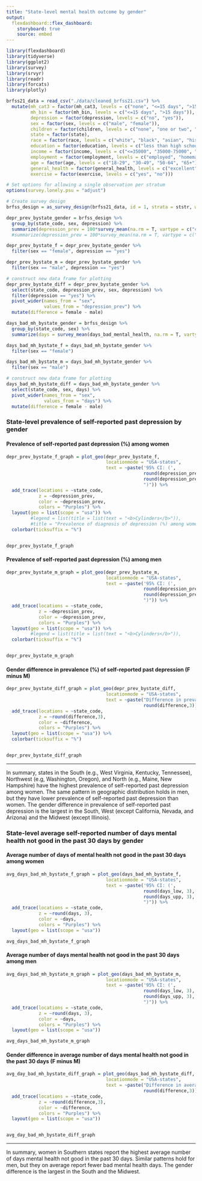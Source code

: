 ```yaml
---
title: "State-level mental health outcome by gender"
output: 
  flexdashboard::flex_dashboard:
    storyboard: true
    source: embed
---
```


```r
library(flexdashboard)
library(tidyverse)
library(ggplot2)
library(survey)
library(srvyr)
library(readr)
library(forcats)
library(plotly)
```

```r
brfss21_data = read_csv("./data/cleaned_brfss21.csv") %>%
  mutate(mh_cat3 = factor(mh_cat3, levels = c("none", "<=15 days", ">15 days")),
         mh_bin = factor(mh_bin, levels = c("<=15 days", ">15 days")),
         depression = factor(depression, levels = c("no", "yes")),
         sex = factor(sex, levels = c("male", "female")),
         children = factor(children, levels = c("none", "one or two", "three or more")),
         state = factor(state),
         race = factor(race, levels = c("white", "black", "asian", "hispanic", "other")),
         education = factor(education, levels = c("less than high school", "high school or some college", "bachelors or higher")),
         income = factor(income, levels = c("<=35000", "35000-75000", ">75000")),
         employment = factor(employment, levels = c("employed", "homemaker/student/retired", "unemployed")),
         age = factor(age, levels = c("18-29", "30-49", "50-64", "65+")),
         general_health = factor(general_health, levels = c("excellent", "very good/good", "fair/poor")),
         exercise = factor(exercise, levels = c("yes", "no")))
```

```r
# Set options for allowing a single observation per stratum 
options(survey.lonely.psu = "adjust")

# Create survey design 
brfss_design = as_survey_design(brfss21_data, id = 1, strata = ststr, weight = llcpwt)
```

```r
depr_prev_bystate_gender = brfss_design %>%
  group_by(state_code, sex, depression) %>%
  summarize(depression_prev = 100*survey_mean(na.rm = T, vartype = c("ci")))
  #summarize(depression_prev = 100*survey_mean(na.rm = T, vartype = c("ci"), proportion = T))

depr_prev_bystate_f = depr_prev_bystate_gender %>%
  filter(sex == "female", depression == "yes")

depr_prev_bystate_m = depr_prev_bystate_gender %>%
  filter(sex == "male", depression == "yes")

# construct new data frame for plotting
depr_prev_bystate_diff = depr_prev_bystate_gender %>%
  select(state_code, depression_prev, sex, depression) %>%
  filter(depression == "yes") %>%
  pivot_wider(names_from = "sex",
              values_from = "depression_prev") %>%
  mutate(difference = female - male)

```

```r
days_bad_mh_bystate_gender = brfss_design %>%
  group_by(state_code, sex) %>%
  summarize(days = survey_mean(days_bad_mental_health, na.rm = T, vartype = c("ci")))

days_bad_mh_bystate_f = days_bad_mh_bystate_gender %>%
  filter(sex == "female")

days_bad_mh_bystate_m = days_bad_mh_bystate_gender %>%
  filter(sex == "male")

# construct new data frame for plotting
days_bad_mh_bystate_diff = days_bad_mh_bystate_gender %>%
  select(state_code, sex, days) %>%
  pivot_wider(names_from = "sex",
              values_from = "days") %>%
  mutate(difference = female - male)
```


### State-level prevalence of self-reported past depression by gender

#### Prevalence of self-reported past depression (%) among women

```r
depr_prev_bystate_f_graph = plot_geo(depr_prev_bystate_f, 
                                     locationmode = "USA-states",
                                     text = ~paste('95% CI: (', 
                                                   round(depression_prev_low,3),
                                                   round(depression_prev_upp,3),
                                                   ")")) %>%
  add_trace(locations = ~state_code,
            z = ~depression_prev,
            color = ~depression_prev,
            colors = "Purples") %>%
  layout(geo = list(scope = "usa")) %>%
         #legend = list(title = list(text = "<b>Cylinders</b>")),
         #title = "Prevalence of diagnosis of depression (%) among women") %>%
  colorbar(ticksuffix = "%") 


depr_prev_bystate_f_graph
```


#### Prevalence of self-reported past depression (%) among men

```r
depr_prev_bystate_m_graph = plot_geo(depr_prev_bystate_m, 
                                     locationmode = "USA-states",
                                     text = ~paste('95% CI: (', 
                                                   round(depression_prev_low,3),
                                                   round(depression_prev_upp,3),
                                                   ")")) %>%
  add_trace(locations = ~state_code,
            z = ~depression_prev,
            color = ~depression_prev,
            colors = "Purples") %>%
  layout(geo = list(scope = "usa")) %>%
         #legend = list(title = list(text = "<b>Cylinders</b>")),
  colorbar(ticksuffix = "%") 


depr_prev_bystate_m_graph
```

#### Gender difference in prevalence (%) of self-reported past depression (F minus M)

```r
depr_prev_bystate_diff_graph = plot_geo(depr_prev_bystate_diff, 
                                     locationmode = "USA-states",
                                     text = ~paste("Difference in prevalence: ",
                                                   round(difference,3))) %>%
  add_trace(locations = ~state_code,
            z = ~round(difference,3),
            color = ~difference,
            colors = "Purples") %>%
  layout(geo = list(scope = "usa")) %>%
  colorbar(ticksuffix = "%") 


depr_prev_bystate_diff_graph
```

***

In summary, states in the South (e.g., West Virginia, Kentucky, Tennessee), Northwest (e.g, Washington, Oregon), and North (e.g., Maine, New Hampshire) have the highest prevalence of self-reported past depression among women. The same pattern in geographic distribution holds in men, but they have lower prevalence of self-reported past depression than women. The gender difference in prevalence of self-reported past depression is the largest in the South, West (except California, Nevada, and Arizona) and the Midwest (except Illinois). 


### State-level average self-reported number of days mental health not good in the past 30 days by gender

#### Average number of days of mental health not good in the past 30 days among women

```r
avg_days_bad_mh_bystate_f_graph = plot_geo(days_bad_mh_bystate_f, 
                                     locationmode = "USA-states",
                                     text = ~paste('95% CI: (', 
                                                   round(days_low, 3),
                                                   round(days_upp, 3),
                                                   ")")) %>%
  add_trace(locations = ~state_code,
            z = ~round(days, 3),
            color = ~days,
            colors = "Purples") %>%
  layout(geo = list(scope = "usa")) 

avg_days_bad_mh_bystate_f_graph
```

#### Average number of days mental health not good in the past 30 days among men
```r
avg_days_bad_mh_bystate_m_graph = plot_geo(days_bad_mh_bystate_m, 
                                     locationmode = "USA-states",
                                     text = ~paste('95% CI: (', 
                                                   round(days_low, 3),
                                                   round(days_upp, 3),
                                                   ")")) %>%
  add_trace(locations = ~state_code,
            z = ~round(days, 3),
            color = ~days,
            colors = "Purples") %>%
  layout(geo = list(scope = "usa")) 

avg_days_bad_mh_bystate_m_graph
```

#### Gender difference in average number of days mental health not good in the past 30 days (F minus M)
```r
avg_day_bad_mh_bystate_diff_graph = plot_geo(days_bad_mh_bystate_diff, 
                                     locationmode = "USA-states",
                                     text = ~paste("Difference in average days: ",
                                                   round(difference,3))) %>%
  add_trace(locations = ~state_code,
            z = ~round(difference,3),
            color = ~difference,
            colors = "Purples") %>%
  layout(geo = list(scope = "usa")) 


avg_day_bad_mh_bystate_diff_graph
```

***

In summary, women in Southern states report the highest average number of days mental health not good in the past 30 days. Similar patterns hold for men, but they on average report fewer bad mental health days. The gender difference is the largest in the South and the Midwest. 